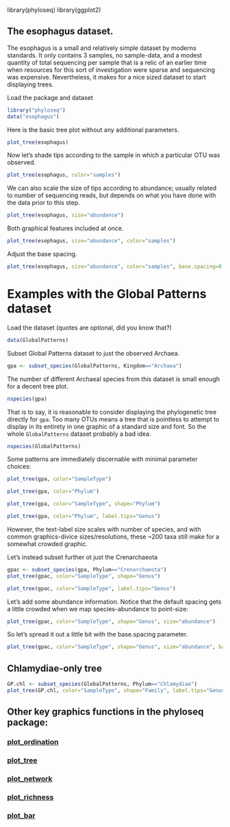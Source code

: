 library(phyloseq)
library(ggplot2)


## The esophagus dataset.
The esophagus is a small and relatively simple dataset by moderns standards. It only contains 3 samples, no sample-data, and a modest quantity of total sequencing per sample that is a relic of an earlier time when resources for this sort of investigation were sparse and  sequencing was expensive. Nevertheless, it makes for a nice sized dataset to start displaying trees.

Load the package and dataset

```r
library("phyloseq")
data("esophagus")
```

Here is the basic tree plot without any additional parameters.
```r
plot_tree(esophagus)
```

Now let's shade tips according to the sample in which a particular OTU was observed.

```r
plot_tree(esophagus, color="samples")
```

We can also scale the size of tips according to abundance; usually related to number of sequencing reads, but depends on what you have done with the data prior to this step.

```r
plot_tree(esophagus, size="abundance")
```

Both graphical features included at once.

```r
plot_tree(esophagus, size="abundance", color="samples")
```

Adjust the base spacing.

```r
plot_tree(esophagus, size="abundance", color="samples", base.spacing=0.03)
```

# Examples with the Global Patterns dataset

Load the dataset (quotes are optional, did you know that?)

```r
data(GlobalPatterns)
```

Subset Global Patterns dataset to just the observed Archaea.

```r
gpa <- subset_species(GlobalPatterns, Kingdom=="Archaea")
```

The number of different Archaeal species from this dataset is small enough for a decent tree plot.

```r
nspecies(gpa)
```

That is to say, it is reasonable to consider displaying the phylogenetic tree directly for `gpa`. Too many OTUs means a tree that is pointless to attempt to display in its entirety in one graphic of a standard size and font. So the whole `GlobalPatterns` dataset probably a bad idea.

```r
nspecies(GlobalPatterns)
```

Some patterns are immediately discernable with minimal parameter choices:

```r
plot_tree(gpa, color="SampleType")
```


```r
plot_tree(gpa, color="Phylum")
```


```r
plot_tree(gpa, color="SampleType", shape="Phylum")
```


```r
plot_tree(gpa, color="Phylum", label.tips="Genus")
```

However, the text-label size scales with number of species, and with common graphics-divice sizes/resolutions, these ~200 taxa still make for a somewhat crowded graphic. 

Let's instead subset further ot just the Crenarchaeota

```r
gpac <- subset_species(gpa, Phylum=="Crenarchaeota")
plot_tree(gpac, color="SampleType", shape="Genus")
```


```r
plot_tree(gpac, color="SampleType", label.tips="Genus")
```

Let's add some abundance information. Notice that the default spacing gets a little crowded when we map species-abundance to point-size:

```r
plot_tree(gpac, color="SampleType", shape="Genus", size="abundance")
```

So let's spread it out a little bit with the base.spacing parameter.

```r
plot_tree(gpac, color="SampleType", shape="Genus", size="abundance", base.spacing=0.05)
```

## Chlamydiae-only tree

```r
GP.chl <- subset_species(GlobalPatterns, Phylum=="Chlamydiae")
plot_tree(GP.chl, color="SampleType", shape="Family", label.tips="Genus", size="abundance")
```			
			

## Other key graphics functions in the phyloseq package:

### [plot_ordination](http://joey711.github.com/phyloseq/plot_ordination-examples)

### [plot_tree](http://joey711.github.com/phyloseq/plot_tree-examples)

### [plot_network](http://joey711.github.com/phyloseq/plot_network-examples)

### [plot_richness](http://joey711.github.com/phyloseq/plot_richness-examples)

### [plot_bar](http://joey711.github.com/phyloseq/plot_bar-examples)
